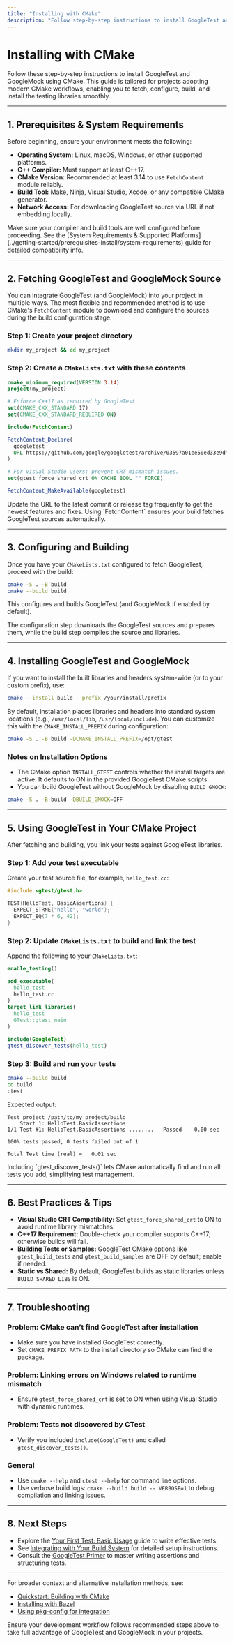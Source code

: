 ```yaml
---
title: "Installing with CMake"
description: "Follow step-by-step instructions to install GoogleTest and GoogleMock using CMake, including fetching, configuring, and building the libraries. Tailored especially for projects using modern CMake workflows."
---
```


# Installing with CMake

Follow these step-by-step instructions to install GoogleTest and GoogleMock using CMake. This guide is tailored for projects adopting modern CMake workflows, enabling you to fetch, configure, build, and install the testing libraries smoothly.

---

## 1. Prerequisites & System Requirements

Before beginning, ensure your environment meets the following:

- **Operating System:** Linux, macOS, Windows, or other supported platforms.
- **C++ Compiler:** Must support at least C++17.
- **CMake Version:** Recommended at least 3.14 to use `FetchContent` module reliably.
- **Build Tool:** Make, Ninja, Visual Studio, Xcode, or any compatible CMake generator.
- **Network Access:** For downloading GoogleTest source via URL if not embedding locally.

<Tip>
Make sure your compiler and build tools are well configured before proceeding. See the [System Requirements & Supported Platforms](../getting-started/prerequisites-install/system-requirements) guide for detailed compatibility info.
</Tip>

---

## 2. Fetching GoogleTest and GoogleMock Source

You can integrate GoogleTest (and GoogleMock) into your project in multiple ways. The most flexible and recommended method is to use CMake's `FetchContent` module to download and configure the sources during the build configuration stage.

### Step 1: Create your project directory

```bash
mkdir my_project && cd my_project
```

### Step 2: Create a `CMakeLists.txt` with these contents

```cmake
cmake_minimum_required(VERSION 3.14)
project(my_project)

# Enforce C++17 as required by GoogleTest.
set(CMAKE_CXX_STANDARD 17)
set(CMAKE_CXX_STANDARD_REQUIRED ON)

include(FetchContent)

FetchContent_Declare(
  googletest
  URL https://github.com/google/googletest/archive/03597a01ee50ed33e9dfd640b249b4be3799d395.zip
)

# For Visual Studio users: prevent CRT mismatch issues.
set(gtest_force_shared_crt ON CACHE BOOL "" FORCE)

FetchContent_MakeAvailable(googletest)
```

<Tip>
Update the URL to the latest commit or release tag frequently to get the newest features and fixes. Using `FetchContent` ensures your build fetches GoogleTest sources automatically.
</Tip>

---

## 3. Configuring and Building

Once you have your `CMakeLists.txt` configured to fetch GoogleTest, proceed with the build:

```bash
cmake -S . -B build
cmake --build build
```

This configures and builds GoogleTest (and GoogleMock if enabled by default).

<Tip>
The configuration step downloads the GoogleTest sources and prepares them, while the build step compiles the source and libraries.
</Tip>

---

## 4. Installing GoogleTest and GoogleMock

If you want to install the built libraries and headers system-wide (or to your custom prefix), use:

```bash
cmake --install build --prefix /your/install/prefix
```

By default, installation places libraries and headers into standard system locations (e.g., `/usr/local/lib`, `/usr/local/include`). You can customize this with the `CMAKE_INSTALL_PREFIX` during configuration:

```bash
cmake -S . -B build -DCMAKE_INSTALL_PREFIX=/opt/gtest
```

### Notes on Installation Options

- The CMake option `INSTALL_GTEST` controls whether the install targets are active. It defaults to ON in the provided GoogleTest CMake scripts.
- You can build GoogleTest without GoogleMock by disabling `BUILD_GMOCK`:

```bash
cmake -S . -B build -DBUILD_GMOCK=OFF
```

---

## 5. Using GoogleTest in Your CMake Project

After fetching and building, you link your tests against GoogleTest libraries.

### Step 1: Add your test executable

Create your test source file, for example, `hello_test.cc`:

```cpp
#include <gtest/gtest.h>

TEST(HelloTest, BasicAssertions) {
  EXPECT_STRNE("hello", "world");
  EXPECT_EQ(7 * 6, 42);
}
```

### Step 2: Update `CMakeLists.txt` to build and link the test

Append the following to your `CMakeLists.txt`:

```cmake
enable_testing()

add_executable(
  hello_test
  hello_test.cc
)
target_link_libraries(
  hello_test
  GTest::gtest_main
)

include(GoogleTest)
gtest_discover_tests(hello_test)
```

### Step 3: Build and run your tests

```bash
cmake --build build
cd build
ctest
```

Expected output:

```
Test project /path/to/my_project/build
    Start 1: HelloTest.BasicAssertions
1/1 Test #1: HelloTest.BasicAssertions ........   Passed    0.00 sec

100% tests passed, 0 tests failed out of 1

Total Test time (real) =   0.01 sec
```

<Tip>
Including `gtest_discover_tests()` lets CMake automatically find and run all tests you add, simplifying test management.
</Tip>

---

## 6. Best Practices & Tips

- **Visual Studio CRT Compatibility:** Set `gtest_force_shared_crt` to ON to avoid runtime library mismatches.
- **C++17 Requirement:** Double-check your compiler supports C++17; otherwise builds will fail.
- **Building Tests or Samples:** GoogleTest CMake options like `gtest_build_tests` and `gtest_build_samples` are OFF by default; enable if needed.
- **Static vs Shared:** By default, GoogleTest builds as static libraries unless `BUILD_SHARED_LIBS` is ON.

---

## 7. Troubleshooting

### Problem: CMake can’t find GoogleTest after installation

- Make sure you have installed GoogleTest correctly.
- Set `CMAKE_PREFIX_PATH` to the install directory so CMake can find the package.

### Problem: Linking errors on Windows related to runtime mismatch

- Ensure `gtest_force_shared_crt` is set to ON when using Visual Studio with dynamic runtimes.

### Problem: Tests not discovered by CTest

- Verify you included `include(GoogleTest)` and called `gtest_discover_tests()`.

### General

- Use `cmake --help` and `ctest --help` for command line options.
- Use verbose build logs: `cmake --build build -- VERBOSE=1` to debug compilation and linking issues.

---

## 8. Next Steps

- Explore the [Your First Test: Basic Usage](/getting-started/project-setup/first-test) guide to write effective tests.
- See [Integrating with Your Build System](/getting-started/project-setup/project-integration) for detailed setup instructions.
- Consult the [GoogleTest Primer](../guides/getting-started/first-test) to master writing assertions and structuring tests.

---

For broader context and alternative installation methods, see:
- [Quickstart: Building with CMake](../docs/quickstart-cmake.md)
- [Installing with Bazel](/getting-started/prerequisites-install/install-bazel)
- [Using pkg-config for integration](../docs/pkgconfig.md)

Ensure your development workflow follows recommended steps above to take full advantage of GoogleTest and GoogleMock in your projects.
